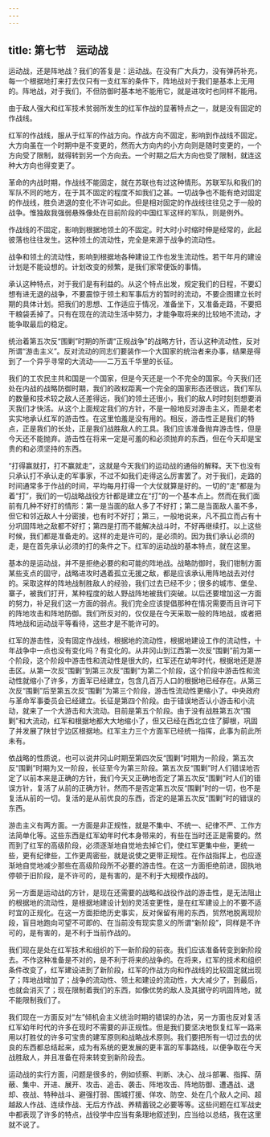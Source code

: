 ```yaml
---
---
---
```

title: 第七节　运动战
---




运动战，还是阵地战？我们的答复是：运动战。在没有广大兵力，没有弹药补充，每一个根据地打来打去仅只有一支红军的条件下，阵地战对于我们是基本上无用的。阵地战，对于我们，不但防御时基本地不能用它，就是进攻时也同样不能用。

由于敌人强大和红军技术贫弱所发生的红军作战的显著特点之一，就是没有固定的作战线。

红军的作战线，服从于红军的作战方向。作战方向不固定，影响到作战线不固定。大方向虽在一个时期中是不变更的，然而大方向内的小方向则是随时变更的，一个方向受了限制，就得转到另一个方向去。一个时期之后大方向也受了限制，就连这种大方向也得变更了。

革命的内战时期，作战线不能固定，就在苏联也有过这种情形。苏联军队和我们的军队不同的地方，在于其不固定的程度不如我们之甚。一切战争也不能有绝对固定的作战线，胜负进退的变化不许可如此。但是相对固定的作战线往往见之于一般的战争。惟独敌我强弱悬殊像处在目前阶段的中国红军这样的军队，则是例外。

作战线的不固定，影响到根据地领土的不固定。时大时小时缩时伸是经常的，此起彼落也往往发生。这种领土的流动性，完全是来源于战争的流动性。

战争和领土的流动性，影响到根据地各种建设工作也发生流动性。若干年月的建设计划是不能设想的。计划改变的频繁，是我们家常便饭的事情。

承认这种特点，对于我们是有利益的。从这个特点出发，规定我们的日程，不要幻想有进无退的战争，不要震惊于领土和军事后方的暂时的流动，不要企图建立长时期的具体计划。把我们的思想、工作适应于情况，准备坐下，又准备走路，不要把干粮袋丢掉了。只有在现在的流动生活中努力，才能争取将来的比较地不流动，才能争取最后的稳定。

统治着第五次反“围剿”时期的所谓“正规战争”的战略方针，否认这种流动性，反对所谓“游击主义”。反对流动的同志们要装作一个大国家的统治者来办事，结果是得到了一个异乎寻常的大流动——二万五千华里的长征。



我们的工农民主共和国是一个国家，但是今天还是一个不完全的国家。今天我们还处在内战的战略防御时期，我们的政权距离一个完全的国家形态还很远，我们军队的数量和技术较之敌人还差得远，我们的领土还很小，我们的敌人时时刻刻想要消灭我们才快活。从这个上面规定我们的方针，不是一般地反对游击主义，而是老老实实地承认红军的游击性。在这里怕羞是没有用的。相反，游击性正是我们的特点，正是我们的长处，正是我们战胜敌人的工具。我们应该准备抛弃游击性，但是今天还不能抛弃。游击性在将来一定是可羞的和必须抛弃的东西，但在今天却是宝贵的和必须坚持的东西。

“打得赢就打，打不赢就走”，这就是今天我们的运动战的通俗的解释。天下也没有只承认打不承认走的军事家，不过不如我们走得这么厉害罢了。对于我们，走路的时间通常多于作战的时间，平均每月打得一个大仗就算是好的。一切的“走”都是为着“打”，我们的一切战略战役方针都是建立在“打”的一个基本点上。然而在我们面前有几种不好打的情形：第一是当面的敌人多了不好打；第二是当面敌人虽不多，但它和邻近敌人十分密接，也有时不好打；第三，一般地说来，凡不孤立而占有十分巩固阵地之敌都不好打；第四是打而不能解决战斗时，不好再继续打。以上这些时候，我们都是准备走的。这样的走是许可的，是必须的。因为我们承认必须的走，是在首先承认必须的打的条件之下。红军的运动战的基本特点，就在这里。

基本的是运动战，并不是拒绝必要的和可能的阵地战。战略防御时，我们钳制方面某些支点的固守，战略进攻时遇着孤立无援之敌，都是应该承认用阵地战去对付的。采取这样的阵地战制胜敌人的经验，我们过去已经不少；很多的城市、堡垒、寨子，被我们打开，某种程度的敌人野战阵地被我们突破。以后还要增加这一方面的努力，补足我们这一方面的弱点。我们完全应该提倡那种在情况需要而且许可下的阵地攻击和阵地防御。我们所反对的，仅仅是在今天采取一般的阵地战，或者把阵地战和运动战平等看待，这些才是不能许可的。

红军的游击性，没有固定作战线，根据地的流动性，根据地建设工作的流动性，十年战争中一点也没有变化吗？有变化的。从井冈山到江西第一次反“围剿”前为第一个阶段，这个阶段中游击性和流动性是很大的，红军还在幼年时代，根据地还是游击区。从第一次反“围剿”到第三次反“围剿”为第二个阶段，这个阶段中游击性和流动性就缩小了许多，方面军已经建立，包含几百万人口的根据地已经存在。从第三次反“围剿”后至第五次反“围剿”为第三个阶段，游击性流动性更缩小了。中央政府与革命军事委员会已经建立。长征是第四个阶段。由于错误地否认小游击和小流动，就来了一个大游击和大流动。目前是第五个阶段。由于没有战胜第五次“围剿”和大流动，红军和根据地都大大地缩小了，但又已经在西北立住了脚根，巩固了并发展了陕甘宁边区根据地。红军主力三个方面军已经统一指挥，此事为前此所未有。

依战略的性质说，也可以说井冈山时期至第四次反“围剿”时期为一阶段，第五次反“围剿”时期为又一阶段，长征至今为第三阶段。第五次反“围剿”时人们错误地否定了以前本来是正确的方针，我们今天又正确地否定了第五次反“围剿”时人们的错误方针，复活了从前的正确方针。然而不是否定第五次反“围剿”时的一切，也不是复活从前的一切。复活的是从前优良的东西，否定的是第五次反“围剿”时的错误的东西。

游击主义有两方面。一方面是非正规性，就是不集中、不统一、纪律不严、工作方法简单化等。这些东西是红军幼年时代本身带来的，有些在当时还正是需要的。然而到了红军的高级阶段，必须逐渐地自觉地去掉它们，使红军更集中些，更统一些，更有纪律些，工作更周密些，就是说使之更带正规性。在作战指挥上，也应逐渐地自觉地减少那些在高级阶段所不必要的游击性。在这一方面拒绝前进，固执地停顿于旧阶段，是不许可的，是有害的，是不利于大规模作战的。

另一方面是运动战的方针，是现在还需要的战略和战役作战的游击性，是无法阻止的根据地的流动性，是根据地建设计划的灵活变更性，是在红军建设上的不要不适时宜的正规化。在这一方面拒绝历史事实，反对保留有用的东西，贸然地脱离现阶段，盲目地跑向可望不可即的、在当前没有现实意义的所谓“新阶段”，同样是不许可的，是有害的，是不利于当前作战的。

我们现在是处在红军技术和组织的下一新阶段的前夜。我们应该准备转变到新阶段去。不作这种准备是不对的，是不利于将来的战争的。在将来，红军的技术和组织条件改变了，红军建设进到了新阶段，红军的作战方向和作战线的比较固定就出现了；阵地战增加了；战争的流动性、领土和建设的流动性，大大减少了，到最后，也就会消灭了；现在限制着我们的东西，如像优势的敌人及其据守的巩固阵地，就不能限制我们了。

我们现在一方面反对“左”倾机会主义统治时期的错误的办法，另一方面也反对复活红军幼年时代的许多在现时不需要的非正规性。但是我们要坚决地恢复红军一路来用以打胜仗的许多可宝贵的建军原则和战略战术原则。我们要把所有一切过去的优良的东西都总结起来，成为有系统的更发展的更丰富的军事路线，以便争取在今天战胜敌人，并且准备在将来转变到新阶段去。

运动战的实行方面，问题是很多的，例如侦察、判断、决心、战斗部署、指挥、荫蔽、集中、开进、展开、攻击、追击、袭击、阵地攻击、阵地防御、遭遇战、退却、夜战、特种战斗、避强打弱、围城打援、佯攻、防空、处在几个敌人之间、超越敌人作战、连续作战、无后方作战、养精蓄锐之必要等等。这些问题在红军战史中都表现了许多的特点，战役学中应当有条理地叙述到，应当给以总结，我在这里就不说了。